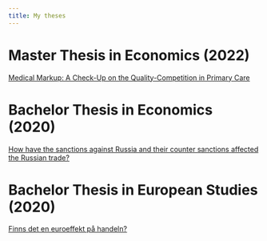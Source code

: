 ```yaml
---
title: My theses
---
```


# Master Thesis in Economics (2022)

[Medical Markup: A Check-Up on the Quality-Competition in Primary Care](https://gupea.ub.gu.se/bitstream/handle/2077/72465/2022-118.pdf?sequence=1&isAllowed=y)


# Bachelor Thesis in Economics (2020)

[How have the sanctions against Russia and their counter sanctions affected the Russian trade?](https://gupea.ub.gu.se/bitstream/handle/2077/65246/gupea_2077_65246_1.pdf;jsessionid=979110E2FF0AB8E078100887BB0A4C34?sequence=1")

# Bachelor Thesis in European Studies (2020)
[Finns det en euroeffekt på handeln?](https://gupea.ub.gu.se/bitstream/handle/2077/64106/gupea_2077_64106_1.pdf?sequence=1")
